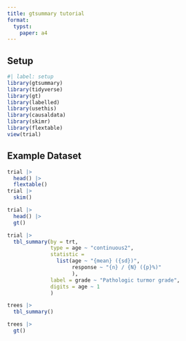 ```yaml
---
title: gtsummary tutorial
format: 
  typst:
    paper: a4
---
```


## Setup

```r
#| label: setup
library(gtsummary)
library(tidyverse)
library(gt)
library(labelled)
library(usethis)
library(causaldata)
library(skimr)
library(flextable)
view(trial)
```

## Example Dataset

```r
trial |> 
  head() |> 
  flextable()
trial |> 
  skim()
```
```r
trial |> 
  head() |> 
  gt()
```
```r
trial |> 
  tbl_summary(by = trt,
              type = age ~ "continuous2",
              statistic = 
                list(age ~ "{mean} ({sd})",
                     response ~ "{n} / {N} ({p}%)"
                     ),
              label = grade ~ "Pathologic turmor grade",
              digits = age ~ 1
              )
```
```r
trees |> 
  tbl_summary()
```
```r
trees |> 
  gt()
```

